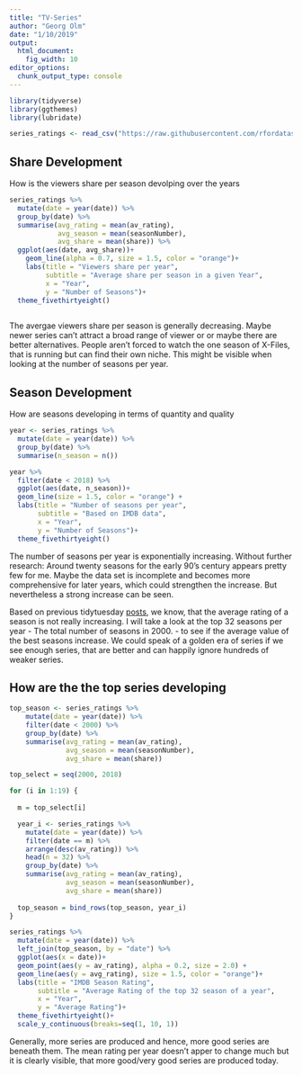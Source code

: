 ```yaml
---
title: "TV-Series"
author: "Georg Olm"
date: "1/10/2019"
output: 
  html_document: 
    fig_width: 10
editor_options: 
  chunk_output_type: console
---
```


<!-- ```{r setup, include=FALSE, Echo = FALSE} -->
<!-- knitr::opts_chunk$set(echo = TRUE) -->
<!-- ``` -->

```r
library(tidyverse)
library(ggthemes)
library(lubridate)

series_ratings <- read_csv("https://raw.githubusercontent.com/rfordatascience/tidytuesday/master/data/2019/2019-01-08/IMDb_Economist_tv_ratings.csv") 
```

<!-- ```{r} -->
<!-- # series_ratings %>%  -->
<!-- #   group_by(title) %>%  -->
<!-- #   summarise(max_share = max(share), -->
<!-- #             mean_share = mean(share), -->
<!-- #             sd_share = sd(share), -->
<!-- #             n_season = n()) %>%  -->
<!-- #   filter(n_season > 1) %>%  -->
<!-- #   #arrange(desc(max_share)) -->
<!-- #   ggplot(aes(max_share, sd_share))+ -->
<!-- #     geom_point(alpha = 0.3)+ -->
<!-- #     xlim(0,10)+ -->
<!-- #     ylim(0,5) -->
<!-- ``` -->

## Share Development

How is the viewers share per season devolping over the years

```r
series_ratings %>% 
  mutate(date = year(date)) %>% 
  group_by(date) %>% 
  summarise(avg_rating = mean(av_rating),
            avg_season = mean(seasonNumber),
            avg_share = mean(share)) %>% 
  ggplot(aes(date, avg_share))+
    geom_line(alpha = 0.7, size = 1.5, color = "orange")+
    labs(title = "Viewers share per year",
         subtitle = "Average share per season in a given Year",
         x = "Year",
         y = "Number of Seasons")+
  theme_fivethirtyeight()
  
```
The avergae viewers share per season is generally decreasing. Maybe newer series can't attract a broad range of viewer or or maybe there are better alternatives. People aren't forced to watch the one season of X-Files, that is running but can find their own niche. This might be visible when looking at the number of seasons per year. 

## Season Development

How are seasons developing in terms of quantity and quality
```r
year <- series_ratings %>% 
  mutate(date = year(date)) %>% 
  group_by(date) %>% 
  summarise(n_season = n()) 

year %>% 
  filter(date < 2018) %>%
  ggplot(aes(date, n_season))+
  geom_line(size = 1.5, color = "orange") +
  labs(title = "Number of seasons per year",
       subtitle = "Based on IMDB data",
       x = "Year",
       y = "Number of Seasons")+
  theme_fivethirtyeight()

```

The number of seasons per year is exponentially increasing. Without further research: Around twenty seasons for the early 90's century appears pretty few for me. Maybe the data set is incomplete and becomes more comprehensive for later years, which could strengthen the increase. But nevertheless a strong increase can be seen. 

Based on previous tidytuesday [posts](https://twitter.com/hashtag/TidyTuesday?src=hash), we know, that the average rating of a season is not really increasing. I will take a look at the top 32 seasons per year - The total number of seasons in 2000. - to see if the average value of the best seasons increase. We could speak of a golden era of series if we see enough series, that are better and can happily ignore hundreds of weaker series. 

## How are the the top series developing

```r

top_season <- series_ratings %>% 
    mutate(date = year(date)) %>% 
    filter(date < 2000) %>% 
    group_by(date) %>% 
    summarise(avg_rating = mean(av_rating),
              avg_season = mean(seasonNumber),
              avg_share = mean(share))

top_select = seq(2000, 2018)

for (i in 1:19) {
  
  m = top_select[i]

  year_i <- series_ratings %>% 
    mutate(date = year(date)) %>% 
    filter(date == m) %>% 
    arrange(desc(av_rating)) %>% 
    head(n = 32) %>% 
    group_by(date) %>% 
    summarise(avg_rating = mean(av_rating),
              avg_season = mean(seasonNumber),
              avg_share = mean(share))
  
  top_season = bind_rows(top_season, year_i)
}

series_ratings %>% 
  mutate(date = year(date)) %>% 
  left_join(top_season, by = "date") %>% 
  ggplot(aes(x = date))+
  geom_point(aes(y = av_rating), alpha = 0.2, size = 2.0) +
  geom_line(aes(y = avg_rating), size = 1.5, color = "orange")+
  labs(title = "IMDB Season Rating",
       subtitle = "Average Rating of the top 32 season of a year",
       x = "Year",
       y = "Average Rating")+
  theme_fivethirtyeight()+
  scale_y_continuous(breaks=seq(1, 10, 1))

```

Generally, more series are produced and hence, more good series are beneath them. The mean rating per year doesn't apper to change much but it is clearly visible, that more good/very good series are produced today.

